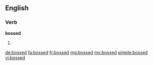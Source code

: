 ==English==

===Verb===
'''bossed'''
# {{past of|boss}}

[[de:bossed]]
[[fa:bossed]]
[[fr:bossed]]
[[mg:bossed]]
[[my:bossed]]
[[simple:bossed]]
[[vi:bossed]]